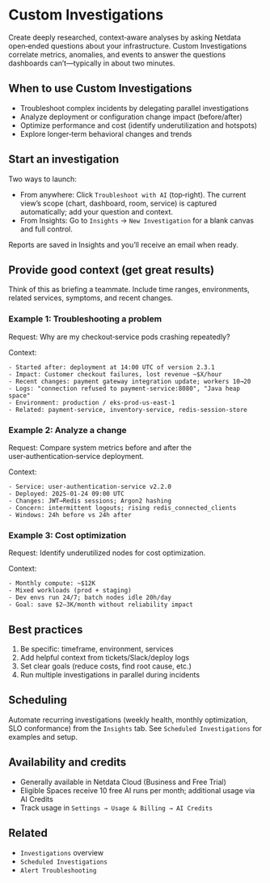 # Custom Investigations

Create deeply researched, context‑aware analyses by asking Netdata open‑ended questions about your infrastructure. Custom Investigations correlate metrics, anomalies, and events to answer the questions dashboards can’t—typically in about two minutes.

## When to use Custom Investigations

- Troubleshoot complex incidents by delegating parallel investigations
- Analyze deployment or configuration change impact (before/after)
- Optimize performance and cost (identify underutilization and hotspots)
- Explore longer‑term behavioral changes and trends

## Start an investigation

Two ways to launch:

- From anywhere: Click `Troubleshoot with AI` (top‑right). The current view’s scope (chart, dashboard, room, service) is captured automatically; add your question and context.
- From Insights: Go to `Insights` → `New Investigation` for a blank canvas and full control.

Reports are saved in Insights and you’ll receive an email when ready.

## Provide good context (get great results)

Think of this as briefing a teammate. Include time ranges, environments, related services, symptoms, and recent changes.

### Example 1: Troubleshooting a problem
Request: Why are my checkout‑service pods crashing repeatedly?

Context:
```
- Started after: deployment at 14:00 UTC of version 2.3.1
- Impact: Customer checkout failures, lost revenue ~$X/hour
- Recent changes: payment gateway integration update; workers 10→20
- Logs: "connection refused to payment-service:8080", "Java heap space"
- Environment: production / eks-prod-us-east-1
- Related: payment-service, inventory-service, redis-session-store
```

### Example 2: Analyze a change
Request: Compare system metrics before and after the user‑authentication‑service deployment.

Context:
```
- Service: user-authentication-service v2.2.0
- Deployed: 2025‑01‑24 09:00 UTC
- Changes: JWT→Redis sessions; Argon2 hashing
- Concern: intermittent logouts; rising redis_connected_clients
- Windows: 24h before vs 24h after
```

### Example 3: Cost optimization
Request: Identify underutilized nodes for cost optimization.

Context:
```
- Monthly compute: ~$12K
- Mixed workloads (prod + staging)
- Dev envs run 24/7; batch nodes idle 20h/day
- Goal: save $2–3K/month without reliability impact
```

## Best practices

1. Be specific: timeframe, environment, services
2. Add helpful context from tickets/Slack/deploy logs
3. Set clear goals (reduce costs, find root cause, etc.)
4. Run multiple investigations in parallel during incidents

## Scheduling

Automate recurring investigations (weekly health, monthly optimization, SLO conformance) from the `Insights` tab. See `Scheduled Investigations` for examples and setup.

## Availability and credits

- Generally available in Netdata Cloud (Business and Free Trial)
- Eligible Spaces receive 10 free AI runs per month; additional usage via AI Credits
- Track usage in `Settings → Usage & Billing → AI Credits`

## Related

- `Investigations` overview
- `Scheduled Investigations`
- `Alert Troubleshooting`

